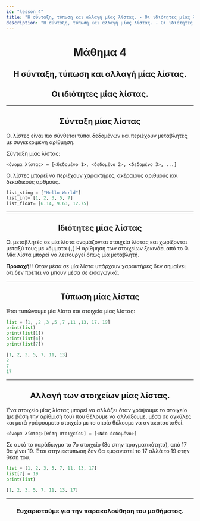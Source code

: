 ```yaml
---
id: "lesson_4"
title: "Η σύνταξη, τύπωση και αλλαγή μίας λίστας. - Οι ιδιότητες μίας λίστας."
description: "Η σύνταξη, τύπωση και αλλαγή μίας λίστας. - Οι ιδιότητες μίας λίστας."
---
```


<h1 style="text-align: center;"> Μάθημα 4 </h1>

<h2 style="text-align: center;"> Η σύνταξη, τύπωση και αλλαγή μίας λίστας.</h2>
<h2 style="text-align: center;"> Οι ιδιότητες μίας λίστας. </h2>

---

<h2 style="text-align: center;"> Σύνταξη μίας λίστας </h2>

Οι λίστες είναι πιο σύνθετοι τύποι δεδομένων και περιέχουν μεταβλητές με συγκεκριμένη αρίθμηση.

Σύνταξη μίας λίστας:
```
<όνομα λίστας> = [<δεδομένο 1>, <δεδομένο 2>, <δεδομένο 3>, ...]
```

Οι λίστες μπορεί να περιέχουν χαρακτήρες, ακέραιους αριθμούς και δεκαδικούς αρθμούς.

```python
list_sting = ["Hello World"]
list_int= [1, 2, 3, 5, 7]
list_float= [6.14, 9.63, 12.75]
```

---

<h2 style="text-align: center;"> Ιδιότητες μίας λίστας </h2>

Οι μεταβλητές σε μία λίστα ονομάζονται στοιχεία λίστας και χωρίζονται μεταξύ τους με κόμματα (```,```) Η αρίθμηση των στοιχείων ξεκινάει από το 0. Μία λίστα μπορεί να λειτουργεί όπως μία μεταβλητή.

**Προσοχή!!** 
Όταν μέσα σε μία λίστα υπάρχουν χαρακτήρες δεν σημαίνει ότι δεν πρέπει να μπουν μέσα σε εισαγωγικά.

---


<h2 style="text-align: center;"> Τύπωση μίας λίστας </h2>

Έτσι τυπώνουμε μία λίστα και στοιχεία μίας λίστας:

```python
list = [1, ,2 ,3 ,5 ,7 ,11 ,13, 17, 19]
print(list)
print(list[1])
print(list[4])
print(list[7])

[1, 2, 3, 5, 7, 11, 13]
2
7
17
```

---

<h2 style="text-align: center;"> Αλλαγή των στοιχείων μίας λίστας. </h2>

Ένα στοιχείο μίας λίστας μπορεί να αλλάξει όταν γράψουμε το στοιχείο (με βάση την αρίθμισή του) που θέλουμε να αλλάξουμε, μέσα σε αγκύλες και μετά γράφουμετο στοιχείο με το οποίο θέλουμε να αντικατασταθεί.

```python
<όνομα λίστας>[θέση στοιχείου] = [<Νέο δεδομένο>]
```

Σε αυτό το παράδειγμα το 7ο στοιχείο (8ο στην πραγματικότητα), από 17 θα γίνει 19. Έτσι στην εκτύπωση δεν θα εμφανιστεί το 17 αλλά το 19 στην θέση του.

```python
list = [1, 2, 3, 5, 7, 11, 13, 17]
list[7] = 19
print(list)

[1, 2, 3, 5, 7, 11, 13, 17]
```

---

<h3 style="text-align: center;">Ευχαριστούμε για την παρακολούθηση του μαθήματος.</h3>
